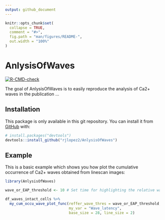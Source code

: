 ```yaml
---
output: github_document
---
```


<!-- README.md is generated from README.Rmd. Please edit that file -->

```r
knitr::opts_chunk$set(
  collapse = TRUE,
  comment = "#>",
  fig.path = "man/figures/README-",
  out.width = "100%"
)
```

# AnlysisOfWaves

<!-- badges: start -->
[![R-CMD-check](https://github.com/rjlopez2/AnlysisOfWaves/workflows/R-CMD-check/badge.svg)](https://github.com/rjlopez2/AnlysisOfWaves/actions)
<!-- badges: end -->

The goal of AnlysisOfWaves is to easily reproduce the analysis of Ca2+ waves in the publication ... 

## Installation

This package is only available in this git repository. 
You can install it from [GitHub](https://github.com/) with:

``` r
# install.packages("devtools")
devtools::install_github("rjlopez2/AnlysisOfWaves")
```
## Example

This is a basic example which shows you how plot the cumulative occurrence of Ca2+ waves obtained from linescan images:

```r
library(AnlysisOfWaves)

wave_or_EAP_threshold <- 10 # Set time for highlighting the relative wave occurrence.

df_waves_intact_cells %>%
  my_cum_occu_wave_plot_func(reffer_wave_thres = wave_or_EAP_threshold,
                             my_var = "Wave_latency",
                             base_size = 28, line_size = 2)

```
